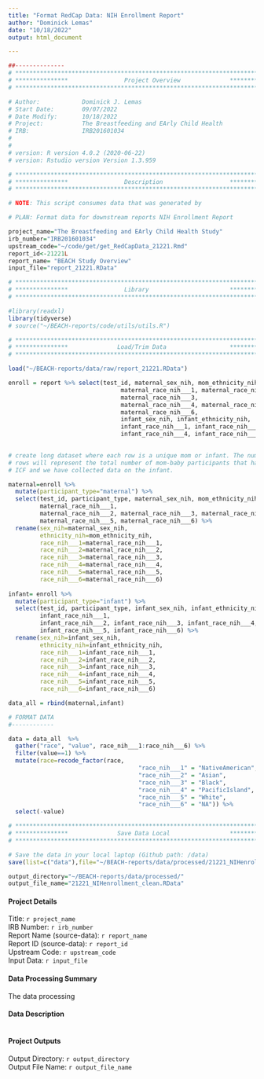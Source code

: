 ```yaml
---
title: "Format RedCap Data: NIH Enrollment Report"
author: "Dominick Lemas"
date: "10/18/2022"
output: html_document

---
```


```r
##-------------- 
# **************************************************************************** #
# ***************                Project Overview              *************** #
# **************************************************************************** #

# Author:            Dominick J. Lemas
# Start Date:        09/07/2022 
# Date Modify:       10/18/2022
# Project:           The Breastfeeding and EArly Child Health
# IRB:               IRB201601034
#                   
#
# version: R version 4.0.2 (2020-06-22)
# version: Rstudio version Version 1.3.959 

# **************************************************************************** #
# ***************                Description                   *************** #
# **************************************************************************** #

# NOTE: This script consumes data that was generated by 

# PLAN: Format data for downstream reports NIH Enrollment Report

project_name="The Breastfeeding and EArly Child Health Study"
irb_number="IRB201601034"
upstream_code="~/code/get/get_RedCapData_21221.Rmd"
report_id<-21221L
report_name= "BEACH Study Overview"
input_file="report_21221.RData"

```


```r

# **************************************************************************** #
# ***************                Library                       *************** #
# **************************************************************************** #

#library(readxl)
library(tidyverse)
# source("~/BEACH-reports/code/utils/utils.R")

```

```r

# **************************************************************************** #
# ***************              Load/Trim Data                  *************** #
# **************************************************************************** #

load("~/BEACH-reports/data/raw/report_21221.RData")

enroll = report %>% select(test_id, maternal_sex_nih, mom_ethnicity_nih, 
                                maternal_race_nih___1, maternal_race_nih___2,
                                maternal_race_nih___3,
                                maternal_race_nih___4, maternal_race_nih___5, 
                                maternal_race_nih___6,
                                infant_sex_nih, infant_ethnicity_nih,  
                                infant_race_nih___1, infant_race_nih___2, infant_race_nih___3,
                                infant_race_nih___4, infant_race_nih___5, infant_race_nih___6)
  

```

```r

# create long dataset where each row is a unique mom or infant. The number of 
# rows will represent the total number of mom-baby participants that have signed
# ICF and we have collected data on the infant. 

maternal=enroll %>%
  mutate(participant_type="maternal") %>%
  select(test_id, participant_type, maternal_sex_nih, mom_ethnicity_nih, 
         maternal_race_nih___1,
         maternal_race_nih___2, maternal_race_nih___3, maternal_race_nih___4,
         maternal_race_nih___5, maternal_race_nih___6) %>%
  rename(sex_nih=maternal_sex_nih,
         ethnicity_nih=mom_ethnicity_nih, 
         race_nih___1=maternal_race_nih___1,
         race_nih___2=maternal_race_nih___2, 
         race_nih___3=maternal_race_nih___3, 
         race_nih___4=maternal_race_nih___4,
         race_nih___5=maternal_race_nih___5, 
         race_nih___6=maternal_race_nih___6)
  
infant= enroll %>%
  mutate(participant_type="infant") %>%
  select(test_id, participant_type, infant_sex_nih, infant_ethnicity_nih, 
         infant_race_nih___1,
         infant_race_nih___2, infant_race_nih___3, infant_race_nih___4,
         infant_race_nih___5, infant_race_nih___6) %>%
  rename(sex_nih=infant_sex_nih,
         ethnicity_nih=infant_ethnicity_nih, 
         race_nih___1=infant_race_nih___1,
         race_nih___2=infant_race_nih___2, 
         race_nih___3=infant_race_nih___3, 
         race_nih___4=infant_race_nih___4,
         race_nih___5=infant_race_nih___5, 
         race_nih___6=infant_race_nih___6)

data_all = rbind(maternal,infant)

```


```r

# FORMAT DATA
#------------

data = data_all  %>% 
  gather("race", "value", race_nih___1:race_nih___6) %>%
  filter(value==1) %>%
  mutate(race=recode_factor(race,
                                     "race_nih___1" = "NativeAmerican", 
                                     "race_nih___2" = "Asian", 
                                     "race_nih___3" = "Black", 
                                     "race_nih___4" = "PacificIsland", 
                                     "race_nih___5" = "White",
                                     "race_nih___6" = "NA")) %>%
  select(-value) 

```

```r

# **************************************************************************** #
# ***************              Save Data Local                 *************** #
# **************************************************************************** #

# Save the data in your local laptop (Github path: /data)
save(list=c("data"),file="~/BEACH-reports/data/processed/21221_NIHenrollment_clean.RData")

output_directory="~/BEACH-reports/data/processed/"
output_file_name="21221_NIHenrollment_clean.RData"

```


#### __Project Details__
Title: `r project_name`  
IRB Number: `r irb_number`  
Report Name (source-data): `r report_name`  
Report ID (source-data): `r report_id`  
Upstream Code: `r upstream_code`  
Input Data: `r input_file`

#### __Data Processing Summary__
The data processing 

#### __Data Description__

```r



```
  
#### __Project Outputs__  
Output Directory: `r output_directory`  
Output File Name: `r output_file_name`



